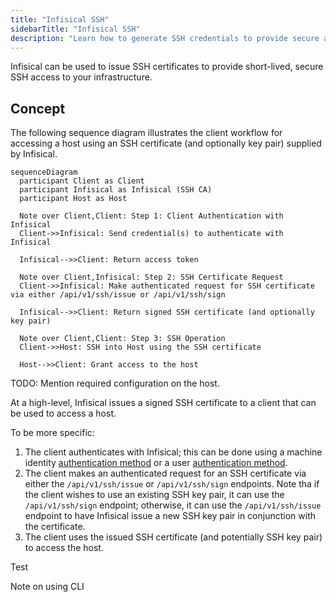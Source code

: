 ```yaml
---
title: "Infisical SSH"
sidebarTitle: "Infisical SSH"
description: "Learn how to generate SSH credentials to provide secure and centralized SSH access control for your infrastructure."
---
```


Infisical can be used to issue SSH certificates to provide short-lived, secure SSH access to your infrastructure.

## Concept

The following sequence diagram illustrates the client workflow for accessing a host using an SSH certificate (and optionally key pair)
supplied by Infisical.

```mermaid
sequenceDiagram
  participant Client as Client
  participant Infisical as Infisical (SSH CA)
  participant Host as Host

  Note over Client,Client: Step 1: Client Authentication with Infisical
  Client->>Infisical: Send credential(s) to authenticate with Infisical

  Infisical-->>Client: Return access token

  Note over Client,Infisical: Step 2: SSH Certificate Request
  Client->>Infisical: Make authenticated request for SSH certificate via either /api/v1/ssh/issue or /api/v1/ssh/sign

  Infisical-->>Client: Return signed SSH certificate (and optionally key pair)

  Note over Client,Client: Step 3: SSH Operation
  Client->>Host: SSH into Host using the SSH certificate

  Host-->>Client: Grant access to the host
```

TODO: Mention required configuration on the host.

At a high-level, Infisical issues a signed SSH certificate to a client that can be used to access a host.

To be more specific:

1. The client authenticates with Infisical; this can be done using a machine identity [authentication method](/documentation/platform/identities/machine-identities) or a user [authentication method](/documentation/platform/identities/user-identities).
2. The client makes an authenticated request for an SSH certificate via either the `/api/v1/ssh/issue` or `/api/v1/ssh/sign` endpoints. Note tha if the client wishes to use an existing SSH key pair, it can use the `/api/v1/ssh/sign` endpoint; otherwise, it can use the `/api/v1/ssh/issue` endpoint to have Infisical issue a new SSH key pair in conjunction with the certificate.
3. The client uses the issued SSH certificate (and potentially SSH key pair) to access the host.

<Info>Test</Info>

<Note>Note on using CLI</Note>
